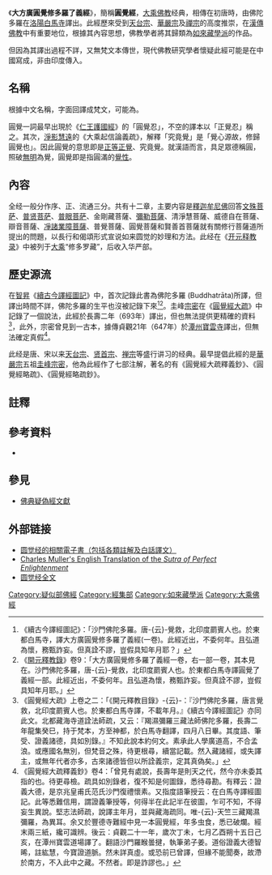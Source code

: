 {{佛教}}

《'''大方廣圓覺修多羅了義經'''》，簡稱'''圓覺經'''，[[大乘佛教|大乘佛教]]经典，相傳在初唐時，由佛陀多羅在[[洛陽|洛陽]][[白馬寺|白馬寺]]譯出。此經歷來受到[[天台宗|天台宗]]、[[華嚴宗|華嚴宗]]及[[禪宗|禪宗]]的高度推崇，在[[漢傳佛教|漢傳佛教]]中有重要地位，根據其內容思想，佛教學者將其歸類為[[如來藏學派|如來藏學派]]的作品。

但因為其譯出過程不詳，又無梵文本傳世，現代佛教研究學者懷疑此經可能是在中國寫成，非由印度傳入。

==名稱==
根據中文名稱，字面回譯成梵文，可能為{{lang|sa|{{IAST| Mahāvaipulya pūrṇabodhi(?) sūtra nītārthasūtra}}}}。

圓覺一詞最早出現於《[[仁王護國經|仁王護國經]]》的「圓覺忍」，不空的譯本以「正覺忍」稱之。其次，[[淨影慧遠|淨影慧遠]]的《大乘起信論義疏》，解釋「究竟覺」是「覺心源故，修歸圓覺也」。因此圓覺的意思即是[[正等正覺|正等正覺]]、究竟覺。就漢語而言，具足眾德稱圓，照破[[無明|無明]]為覺，圓覺即是指圓滿的[[佛性|覺性]]。

==內容==
全经一般分作序、正、流通三分。共有十二章，主要内容是[[釋迦牟尼佛|釋迦牟尼佛]]回答[[文殊菩萨|文殊菩萨]]、[[普贤菩萨|普贤菩萨]]、[[普眼菩萨|普眼菩萨]]、金剛藏菩薩、[[彌勒菩薩|彌勒菩薩]]、清淨慧菩薩、威德自在菩薩、辯音菩薩、[[凈諸業障菩薩|凈諸業障菩薩]]、普覺菩薩、圓覺菩薩和賢善首菩薩就有關修行菩薩道所提出的問題，以長行和偈頌形式宣说如来圆觉的妙理和方法。此经在《[[开元释教录|开元释教录]]》中被列于[[大乘|大乘]]“修多罗藏”，后收入华严部。

==歷史源流==
在[[智昇|智昇]]《[[續古今譯經圖記|續古今譯經圖記]]》中，首次記錄此書為佛陀多羅 (Buddhatrāta)所譯，但譯出時間不詳，佛陀多羅的生平也沒被記錄下來<ref>《續古今譯經圖記》：「沙門佛陀多羅。唐-{云}-覺救，北印度罽賓人也。於東都白馬寺，譯大方廣圓覺修多羅了義經(一卷)。此經近出，不委何年。且弘道為懷，務甄詐妄。但真詮不謬，豈假具知年月耶？」</ref><ref>《[[開元釋教錄|開元釋教錄]]》卷9：「大方廣圓覺修多羅了義經一卷，右一部一卷，其本見在。沙門佛陀多羅，唐-{云}-覺救，北印度罽賓人也。於東都白馬寺譯圓覺了義經一部。此經近出，不委何年。且弘道為懷，務甄詐妄。但真詮不謬，豈假具知年月耶。」</ref>。圭峰[[宗密|宗密]]在《[[圓覺經大疏|圓覺經大疏]]》中記錄了一個說法，此經於長壽二年（693年）譯出，但也無法提供更精確的資料<ref>《圓覺經大疏》上卷之二：「《開元釋教目錄》-{云}-：『沙門佛陀多羅，唐言覺救，北印度罽賓人也。於東都白馬寺譯，不載年月。』《續古今譯經圖記》亦同此文。北都藏海寺道詮法師疏，又云：『羯濕彌羅三藏法師佛陀多羅，長壽二年龍集癸巳，持于梵本，方至神都，於白馬寺翻譯，四月八日畢。其度語、筆受、證義諸德，具如別錄。』不知此說本約何文。素承此人學廣道高，不合孟浪。或應國名無別，但梵音之殊，待更根尋，續當記載。然入藏諸經，或失譯主，或無年代者亦多，古來諸德皆但以所詮義宗，定其真偽矣。」</ref>，此外，宗密曾見到一古本，據傳貞觀21年（647年）於[[潭州|潭州]][[寶雲寺|寶雲寺]]譯出，但無法確定真假<ref>《圓覺經大疏釋義鈔》卷4：「曾見有處說，長壽年是則天之代，然今亦未委其指的也。待更尋檢。疏具如別錄者，復不知是何圖錄，悉待尋勘。有釋云：證義大德，是京兆皇甫氏范氏沙門復禮懷素。又指度語筆授云：在白馬寺譯經圖記。此等悉難信用，謂證義筆授等，何得半在此記半在彼圖，乍可不知，不得妄生異說。堅志法師疏，說譯主年月，並與藏海疏同。唯-{云}-天竺三藏羯濕彌羅，為異耳。余又於豐德寺難經中見一本圓覺經，年多虫食，悉已破爛。經末兩三紙，纔可識辨。後云：貞觀二十一年，歲次丁未，七月乙酉朔十五日己亥，在潭州寶雲道場譯了。翻語沙門羅睺曇揵，執筆弟子姜。道俗證義大德智晞，註紘慧，今寶證道脈。然未詳真虛。或恐前已曾譯，但緣不能聞奏，故滯於南方，不入此中之藏。不然者。即是詐謬也。」</ref>。

此经是唐、宋以来[[天台宗|天台宗]]、[[贤首宗|贤首宗]]、[[禅宗|禅宗]]等盛行讲习的经典。最早提倡此經的是[[華嚴宗|華嚴宗]]五祖[[圭峰宗密|圭峰宗密]]，他為此經作了七部注解，著名的有《圓覺經大疏釋義鈔》、《圓覺經略疏》、《圓覺經略疏鈔》。

==註釋==
{{reflist}}

==參考資料==
{{refbegin}}
*{{Citation|last=釋|first=廣超|title=《大方廣圓覺修多羅了義經講記》|language=zh|publication-place =Singapore|publisher=People Buddhism Study Society|year=2009|isbn=978-981-08-3829-4}}
{{refend}}

==參見==
*[[佛典疑偽經文獻|佛典疑偽經文獻]]

==外部链接==
{{Wikisource}}
* [http://www.book853.com/list.aspx?cid=82 圆觉经的相關電子書（包括各類註解及白話譯文）]{{Wayback|url=http://www.book853.com/list.aspx?cid=82 |date=20101204151000 }}
*[http://www.acmuller.net/bud-canon/sutra_of_perfect_enlightenment.html Charles Muller's English Translation of the ''Sutra of Perfect Enlightenment'']{{Wayback|url=http://www.acmuller.net/bud-canon/sutra_of_perfect_enlightenment.html |date=20141015054918 }}
* [https://ed29.com/wiki/%E5%9C%86%E8%A7%89%E7%BB%8F 圆觉经全文]{{Wayback|url=https://ed29.com/wiki/%E5%9C%86%E8%A7%89%E7%BB%8F |date=20161026151914 }}

{{China-buddhism-book-jingji}}
{{Post-canonical Buddhist texts|state=collapsed}}

[[Category:疑似部佛經|Category:疑似部佛經]]
[[Category:經集部|Category:經集部]]
[[Category:如來藏學派|Category:如來藏學派]]
[[Category:大乘佛經|Category:大乘佛經]]